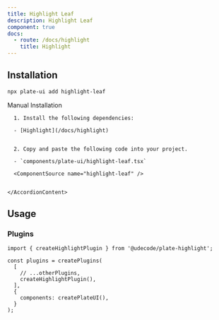 ```yaml
---
title: Highlight Leaf
description: Highlight Leaf
component: true
docs:
  - route: /docs/highlight
    title: Highlight
---
```


<ComponentPreview name="playground-demo" id="highlight" />

## Installation

```bash
npx plate-ui add highlight-leaf
```

<Accordion type="single" collapsible>
  <AccordionItem value="manual-installation">
    <AccordionTrigger>Manual Installation</AccordionTrigger>
    <AccordionContent>

      1. Install the following dependencies:

      - [Highlight](/docs/highlight)


      2. Copy and paste the following code into your project.

      - `components/plate-ui/highlight-leaf.tsx`

      <ComponentSource name="highlight-leaf" />


    </AccordionContent>

  </AccordionItem>
</Accordion>

## Usage

### Plugins

```tsx
import { createHighlightPlugin } from '@udecode/plate-highlight';

const plugins = createPlugins(
  [
    // ...otherPlugins,
    createHighlightPlugin(),
  ],
  {
    components: createPlateUI(),
  }
);
```
